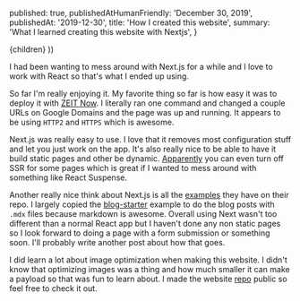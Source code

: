 
  published: true,
  publishedAtHumanFriendly: 'December 30, 2019',
  publishedAt: '2019-12-30',
  title: 'How I created this website',
  summary: 'What I learned creating this website with Nextjs',
}

  <BlogPost path={router.pathname} meta={meta}>
    {children}
  </BlogPost>
))

I had been wanting to mess around with Next.js for a while and I love to work with React so that's what I ended up using. 

So far I'm really enjoying it. My favorite thing so far is how easy it was to deploy it with [ZEIT Now](https://zeit.co/docs). I literally ran one command and changed a couple URLs on Google Domains and the page was up and running. It appears to be using `HTTP2` and `HTTPS` which is awesome. 

Next.js was really easy to use. I love that it removes most configuration stuff and let you just work on the app. It's also really nice to be able to have it build static pages and other be dynamic. [Apparently](https://github.com/zeit/next.js#with-no-ssr) you can even turn off SSR for some pages which is great if I wanted to mess around with something like React Suspense. 

Another really nice think about Next.js is all the [examples](https://github.com/zeit/next.js/tree/canary/examples) they have on their repo. I largely copied the [blog-starter](https://github.com/zeit/next.js/tree/canary/examples/blog-starter) example to do the blog posts with `.mdx` files because markdown is awesome.
Overall using Next wasn't too different than a normal React app but I haven't done any non static pages so I look forward to doing a page with a form submission or something soon. I'll probably write another post about how that goes.

I did learn a lot about image optimization when making this website. I didn't know that optimizing images was a thing and how much smaller it can make a payload so that was fun to learn about.
I made the website [repo](https://github.com/caleblawrence/personal-website) public so feel free to check it out. 

